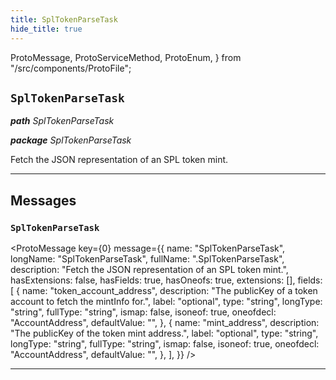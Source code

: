 ```yaml
---
title: SplTokenParseTask
hide_title: true
---
```


  ProtoMessage,
  ProtoServiceMethod,
  ProtoEnum,
} from "/src/components/ProtoFile";

## `SplTokenParseTask`

_**path** SplTokenParseTask_

_**package** SplTokenParseTask_

Fetch the JSON representation of an SPL token mint.

---

## Messages

### `SplTokenParseTask`

<ProtoMessage
  key={0}
  message={{
    name: "SplTokenParseTask",
    longName: "SplTokenParseTask",
    fullName: ".SplTokenParseTask",
    description: "Fetch the JSON representation of an SPL token mint.",
    hasExtensions: false,
    hasFields: true,
    hasOneofs: true,
    extensions: [],
    fields: [
      {
        name: "token_account_address",
        description:
          "The publicKey of a token account to fetch the mintInfo for.",
        label: "optional",
        type: "string",
        longType: "string",
        fullType: "string",
        ismap: false,
        isoneof: true,
        oneofdecl: "AccountAddress",
        defaultValue: "",
      },
      {
        name: "mint_address",
        description: "The publicKey of the token mint address.",
        label: "optional",
        type: "string",
        longType: "string",
        fullType: "string",
        ismap: false,
        isoneof: true,
        oneofdecl: "AccountAddress",
        defaultValue: "",
      },
    ],
  }}
/>

---

